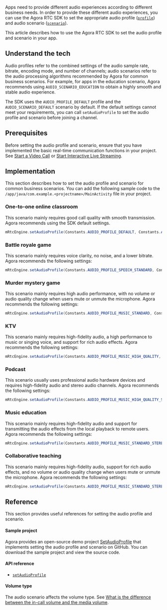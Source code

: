 <PlatformWrapper platform="android">

Apps need to provide different audio experiences according to different business needs. In order to provide these different audio experiences, you can use the Agora RTC SDK to set the appropriate audio profile ([`profile`](https://api-ref.agora.io/en/video-sdk/android/3.x/enumio_1_1agora_1_1rtc_1_1_constants_1_1_audio_profile.html)) and audio scenario ([`scenario`](https://api-ref.agora.io/en/video-sdk/android/3.x/enumio_1_1agora_1_1rtc_1_1_constants_1_1_audio_scenario.html)).

This article describes how to use the Agora RTC SDK to set the audio profile and scenario in your app.

## Understand the tech

Audio profiles refer to the combined settings of the audio sample rate, bitrate, encoding mode, and number of channels; audio scenarios refer to the audio processing algorithms recommended by Agora for common business scenarios. For example, for apps in the education scenario, Agora recommends using `AUDIO_SCENARIO_EDUCATION` to obtain a highly smooth and stable audio experience.

The SDK uses the `AUDIO_PROFILE_DEFAULT` profile and the `AUDIO_SCENARIO_DEFAULT` scenario by default. If the default settings cannot meet your requirements, you can call `setAudioProfile` to set the audio profile and scenario before joining a channel.

## Prerequisites

Before setting the audio profile and scenario, ensure that you have implemented the basic real-time communication functions in your project. See [Start a Video Call](/3.x/video-calling/quickstart-guide/get-started-sdk) or [Start Interactive Live Streaming](/en/3.x/interactive-live-streaming/quickstart-guide/start-video-streaming).

## Implementation

This section describes how to set the audio profile and scenario for common business scenarios. You can add the following sample code to the `/app/java/com.example.<projectname>/MainActivity` file in your project.

### One-to-one online classroom

This scenario mainly requires good call quality with smooth transmission. Agora recommends using the SDK default settings.

```java
mRtcEngine.setAudioProfile(Constants.AUDIO_PROFILE_DEFAULT, Constants.AUDIO_SCENARIO_DEFAULT);
```

### Battle royale game

This scenario mainly requires voice clarity, no noise, and a lower bitrate. Agora recommends the following settings:

```java
mRtcEngine.setAudioProfile(Constants.AUDIO_PROFILE_SPEECH_STANDARD, Constants.AUDIO_SCENARIO_CHATROOM_GAMING);
```

### Murder mystery game

This scenario mainly requires high audio performance, with no volume or audio quality change when users mute or unmute the microphone. Agora recommends the following settings:

```java
mRtcEngine.setAudioProfile(Constants.AUDIO_PROFILE_MUSIC_STANDARD, Constants.AUDIO_SCENARIO_CHATROOM_ENTERTAINMENT);
```

### KTV

This scenario mainly requires high-fidelity audio, a high performance to music or singing voice, and support for rich audio effects. Agora recommends the following settings:

```java
mRtcEngine.setAudioProfile(Constants.AUDIO_PROFILE_MUSIC_HIGH_QUALITY, Constants.AUDIO_SCENARIO_GAME_STREAMING);
```

### Podcast

This scenario usually uses professional audio hardware devices and requires high-fidelity audio and stereo audio channels. Agora recommends the following settings:

```java
mRtcEngine.setAudioProfile(Constants.AUDIO_PROFILE_MUSIC_HIGH_QUALITY_STEREO, Constants.AUDIO_SCENARIO_SHOWROOM);
```

### Music education

This scenario mainly requires high-fidelity audio and support for transmitting the audio effects from the local playback to remote users. Agora recommends the following settings:

```java
mRtcEngine.setAudioProfile(Constants.AUDIO_PROFILE_MUSIC_STANDARD_STEREO, Constants.AUDIO_SCENARIO_GAME_STREAMING);
```

### Collaborative teaching

This scenario mainly requires high-fidelity audio, support for rich audio effects, and no volume or audio quality change when users mute or unmute the microphone. Agora recommends the following settings:

```java
mRtcEngine.setAudioProfile(Constants.AUDIO_PROFILE_MUSIC_STANDARD_STEREO, Constants.AUDIO_SCENARIO_CHATROOM_ENTERTAINMENT);
```

## Reference

This section provides useful references for setting the audio profile and scenario.

#### Sample project

Agora provides an open-source demo project [SetAudioProfile](https://github.com/AgoraIO/API-Examples/blob/legacy/Android/APIExample/app/src/main/java/io/agora/api/example/examples/advanced/SetAudioProfile.java) that implements setting the audio profile and scenario on GitHub. You can download the sample project and view the source code.

#### API reference

- [`setAudioProfile`](https://api-ref.agora.io/en/video-sdk/android/3.x/classio_1_1agora_1_1rtc_1_1_rtc_engine.html#a34175b5e04c88d9dc6608b1f38c0275d)

#### Volume type

The audio scenario affects the volume type. See [What is the difference between the in-call volume and the media volume](https://docs.agora.io/en/help/integration-issues/system_volume).

</PlatformWrapper>